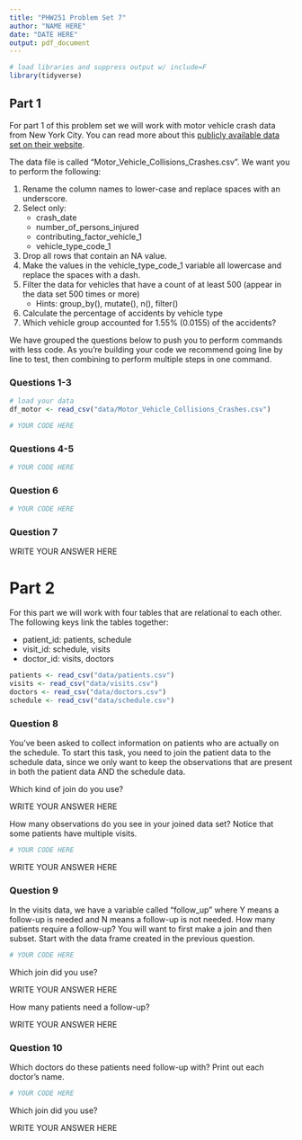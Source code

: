 ```yaml
---
title: "PHW251 Problem Set 7"
author: "NAME HERE"
date: "DATE HERE"
output: pdf_document
---
```



```r
# load libraries and suppress output w/ include=F
library(tidyverse)
```

## Part 1

For part 1 of this problem set we will work with motor vehicle crash data from New York City. You can read more about this [publicly available data set on their website](https://data.cityofnewyork.us/Public-Safety/Motor-Vehicle-Collisions-Crashes/h9gi-nx95).

The data file is called "Motor_Vehicle_Collisions_Crashes.csv". We want you to perform the following:

1. Rename the column names to lower-case and replace spaces with an underscore.
2. Select only:
   + crash_date
   + number_of_persons_injured
   + contributing_factor_vehicle_1
   + vehicle_type_code_1
3. Drop all rows that contain an NA value.
4. Make the values in the vehicle_type_code_1 variable all lowercase and replace the spaces with a dash.
5. Filter the data for vehicles that have a count of at least 500 (appear in the data set 500 times or more)
   + Hints: group_by(), mutate(), n(), filter()
6. Calculate the percentage of accidents by vehicle type
7. Which vehicle group accounted for 1.55% (0.0155) of the accidents?

We have grouped the questions below to push you to perform commands with less code. As you're building your code we recommend going line by line to test, then combining to perform multiple steps in one command.

\newpage

### Questions 1-3

```r
# load your data
df_motor <- read_csv("data/Motor_Vehicle_Collisions_Crashes.csv")
```


```r
# YOUR CODE HERE
```

\newpage

### Questions 4-5

```r
# YOUR CODE HERE
```

\newpage

### Question 6

```r
# YOUR CODE HERE
```

### Question 7

WRITE YOUR ANSWER HERE


\newpage

# Part 2

For this part we will work with four tables that are relational to each other. The following keys link the tables together:

* patient_id: patients, schedule
* visit_id: schedule, visits
* doctor_id: visits, doctors

```r
patients <- read_csv("data/patients.csv")
visits <- read_csv("data/visits.csv")
doctors <- read_csv("data/doctors.csv")
schedule <- read_csv("data/schedule.csv")
```

### Question 8

You've been asked to collect information on patients who are actually on the schedule. To start this task, you need to join the patient data to the schedule data, since we only want to keep the observations that are present in both the patient data AND the schedule data.

Which kind of join do you use?

WRITE YOUR ANSWER HERE

How many observations do you see in your joined data set? Notice that some patients have multiple visits.

```r
# YOUR CODE HERE
```

WRITE YOUR ANSWER HERE


\newpage

### Question 9

In the visits data, we have a variable called "follow_up" where Y means
a follow-up is needed and N means a follow-up is not needed. How many patients require a follow-up? You will want to first make a join and then subset. Start with the data frame created in the previous question.

```r
# YOUR CODE HERE
```

Which join did you use?

WRITE YOUR ANSWER HERE

How many patients need a follow-up?

WRITE YOUR ANSWER HERE



\newpage

### Question 10

Which doctors do these patients need follow-up with? Print out each
doctor's name.

```r
# YOUR CODE HERE
```

Which join did you use?

WRITE YOUR ANSWER HERE








